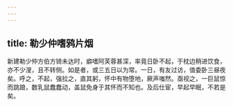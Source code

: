 ```yaml
---
---
---
```

title: 勒少仲嗜鸦片烟
---



新建勒少仲方伯方锜未达时，癖嗜阿芙蓉甚深，率竟日卧不起，于枕边稍进饮食，亦不少溲，且不转侧。如是者，或三五日以为常。一日，有友过访，值委卧三昼夜矣。呼之，不起，强拉之，直其躬，怀中有物堕地，厥声嗤然。亟视之，一巨鼠惊而跳踉，数乳鼠蠢蠢动，盖鼠免身于其怀而不知也。及后仕宦，早起早眠，不若是矣。
